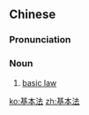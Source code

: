 ==Chinese==
{{zh-forms|type=21}}

===Pronunciation===
{{zh-pron
|m=jīběnfǎ
|c=gei1 bun2 faat3
|cat=n
}}

===Noun===
{{zh-noun}}

# {{lb|zh|legal}} [[basic law]]

[[ko:基本法]]
[[zh:基本法]]
